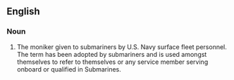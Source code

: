 ==English==

===Noun===
{{en-noun|sg=[[bubble]]-[[head]]}}

# {{military|slang|derogatory}} The moniker given to submariners by U.S. Navy surface fleet personnel.  The term has been adopted by submariners and is used amongst themselves to refer to themselves or any service member serving onboard or qualified in Submarines.